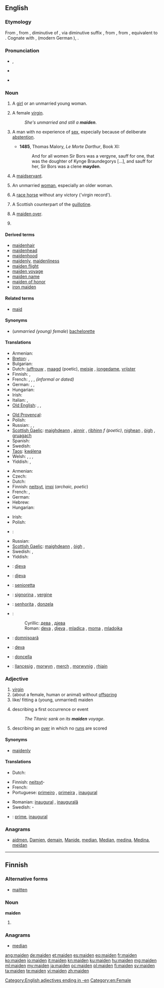 {{also|Maiden}}
==English==

===Etymology===
From {{etyl|enm}}, from {{etyl|ang}} {{term|mægden|mæġden|maiden, virgin, girl, maid, servant|lang=ang}}, diminutive of {{term|mægþ|mæġþ|lang=ang}}, {{term|mægeþ|mæġeþ|maiden, virgin, girl, woman, wife|lang=ang}} via diminutive suffix {{term|-en|lang=ang}}, from {{proto|Germanic|magaþiz|maid, virgin|lang=en}}, from {{proto|Indo-European|maghu-|fellow, bachelor|lang=en}}, equivalent to {{suffix|maid|en|lang=-}}. Cognate with {{etyl|nl|-}} {{term|maagd||virgin|lang=nl}}, {{etyl|goh|-}} {{term|magad||maiden|lang=goh}} (modern German {{term|Magd||virgin|lang=de}}), {{etyl|sga|-}} {{term|mug||slave|lang=sga}}.

===Pronunciation===
* {{IPA|/ˈmeɪdən/}}, {{X-SAMPA|/"meId@n/}}
* {{audio|en-us-maiden.ogg|Audio (US)}}

* {{rhymes|eɪdən}}

===Noun===
{{en-noun}}

# {{context|now|_|chiefly|_|literary}} A [[girl]] or an unmarried young woman.
# A female [[virgin]].
#: ''She's unmarried and still a '''maiden'''''.
# {{context|now|_|dialectal}} A man with no experience of [[sex]], especially because of deliberate [[abstention]].
#* '''1485''', Thomas Malory, ''Le Morte Darthur'', Book XI:
#*: And for all women Sir Bors was a vergyne, sauff for one, that was the doughter of Kynge Braundegorys [...], and sauff for her, Sir Bors was a clene '''mayden'''.
# A [[maidservant]].
# {{context|now|_|rare}} An unmarried [[woman]], especially an older woman.
# A [[race horse]] without any victory ('virgin record').
# {{historical}} A Scottish counterpart of the [[guillotine]].
# {{cricket}} A [[maiden over]].
# {{context|Wicca}} {{alternate form of|Maiden}}

====Derived terms====
* [[maidenhair]]
* [[maidenhead]]
* [[maidenhood]]
* [[maidenly]], [[maidenliness]]
* [[maiden flight]]
* [[maiden voyage]]
* [[maiden name]]
* [[maiden of honor]]
* [[iron maiden]]

====Related terms====
* [[maid]]

====Synonyms====
* (''unmarried (young) female'') [[bachelorette]]

====Translations====
{{trans-top|unmarried young female}}
* Armenian: {{t+|hy|օրիորդ|tr=òriord}}
* [[Breton]]: {{t+|br|merc'h|f|xs=Breton}}, {{t+|br|plac'h|f}}
* Bulgarian: {{t+|bg|госпожица|f|tr=gos'pozhitsa}}
* Dutch: [[juffrouw]] {{f}}, [[maagd]] {{m|f}} (poetic), [[meisje]] {{m}}, [[jongedame]], [[vrijster]]
* Finnish: {{t+|fi|neiti}}, {{t-|fi|neito}}
* French: {{t+|fr|jeune fille|f}}, {{t|fr|jeune femme|f}}, {{t+|fr|demoiselle|f}}, {{t+|fr|pucelle|f}} ''(informal or dated)''
* German: {{t+|de|Jungfrau|f}}, {{t+|de|Mädchen|n}},  {{t-|de|Maid|f}}
* Hungarian: {{t|hu|leány}}
* Irish: {{t-|ga|maighdean|f|xs=Irish}} {{t-|ga|ainnir|f|xs=Irish}}
* Italian: {{t|it|pulzella|f}}, {{t|it|ragazza|f}}
* [[Old English]]: {{t-|ang|mægþ|f|alt=mǣġþ|xs=Old English}}, {{t-|ang|mægden|n|alt=mǣġden|xs=Old English}}, {{t-|ang|mægdenċild|n|alt=mǣġdenċild|xs=Old English}}
{{trans-mid}}
* [[Old Provençal]]: {{tø|pro|donzella}}
* Polish: {{t+|pl|panna|f}}
* Russian: {{t|ru|девушка|f|tr=dévuška|sc=Cyrl}}, {{t|ru|девица|f|tr=devíca|sc=Cyrl}}, {{t|ru|дева|f|tr=déva|sc=Cyrl}}
* [[Scottish Gaelic]]: [[maighdeann]] {{f}}, [[ainnir]] {{f}}, [[rìbhinn]] ''f (poetic)'', [[nighean]] {{f}}, [[òigh]] {{f}}, [[gruagach]] {{f}}
* Spanish: {{t+|es|doncella|f}}
* Swedish: {{t+|sv|jungfru|c}}
* [[Taos]]: [[kwə́lena]]
* Welsh: {{t+|cy|merch|f|xs=Welsh}}, {{t-|cy|rhiain|f|xs=Welsh}}, {{t-|cy|morwyn|f|xs=Welsh}}, {{t-|cy|geneth|f|xs=Welsh}}
* Yiddish: {{t|yi|מויד|f|tr=moyd|sc=Hebr}}, {{t|yi|מײדל|n|tr=meydl|sc=Hebr}}
{{trans-bottom}}

{{trans-top|female virgin}}
* Armenian: {{t-|hy|կույս|tr=kuys}}
* Czech: {{t+|cs|panna|f}}
* Dutch: {{t+|nl|maagd|m|f}}
* Finnish: [[neitsyt]], [[impi]] (''archaic, poetic'')
* French: {{t+|fr|vierge|f}}, {{t+|fr|pucelle|f}} {{qualifier|informal}}
* German: {{t+|de|Jungfrau|f}}
* Hebrew: {{t|he|בתולה|f|tr=betulah|sc=Hebr}}
* Hungarian: {{t|hu|szűz}}
{{trans-mid}}
* Irish: {{t-|ga|maighdean|f|xs=Irish}}
* Polish: {{t+|pl|dziewica|f}}
* {{ttbc|Portuguese}}: {{t+|pt|donzela|f}}
* Russian: {{t|ru|девственница|f|tr=dévstvennica|sc=Cyrl}}
* [[Scottish Gaelic]]: [[maighdeann]] {{f}}, [[òigh]] {{f}},  {{t-|gd|ainnir|f|xs=Scottish Gaelic}}
* Swedish: {{t+|sv|jungfru|c}}, {{t+|sv|oskuld|c}}
* Yiddish: {{t|yi|בתולה|f|tr=bsule|sc=Hebr}}
{{trans-bottom}}

{{trans-top|(''cricket'') a maiden over}}
{{trans-mid}}
{{trans-bottom}}

{{checktrans-top}}
* {{ttbc|sh}}: [[djeva#Bosnian|djeva]] {{f}}
* {{ttbc|sh}}: [[djeva#Croatian|djeva]] {{f}}
* {{ttbc|ia}}: [[senioretta]]
* {{ttbc|it}}: [[signorina]] {{f}}, [[vergine]] {{f}}
* {{ttbc|pt}}: [[senhorita]] {{f}}, [[donzela]] {{f}}
{{trans-mid}}
* {{ttbc|sh}}:
*: Cyrillic: [[дева#Serbian|дева]] {{f}}, [[дјева#Serbian|дјева]] {{f}}
*: Roman: [[deva#Serbian|deva]] {{f}}, [[djeva#Serbian|djeva]] {{f}}, [[mladica]] {{f}}, [[moma]] {{f}}, [[mladojka]] {{f}}
* {{ttbc|ro}}: [[domnișoară]] {{f}}
* {{ttbc|sk}}: [[deva#Slovak|deva]] {{f}}
* {{ttbc|es}}: [[doncella]] {{f}}
* {{ttbc|cy}}: [[llancesig]] {{f}}, [[morwyn]] {{f}}, [[merch]] {{f}}, [[morwynig]] {{f}}, [[rhiain]] {{f}}
{{trans-bottom}}

===Adjective===
{{en-adj|-}}

# [[virgin]]
# (about a female, human or animal) without [[offspring]]
# like/ fitting a (young, unmarried) maiden
# {{figuratively}} describing a first occurrence or event
#: ''The Titanic sank on its '''maiden''' voyage''.
# {{cricket}} describing an [[over]] in which no [[run]]s are scored

====Synonyms====
* [[maidenly]]

====Translations====
{{trans-see|virgin}}
{{trans-top|without offspring}}
* Dutch: {{t-|nl|kinderloos}}
{{trans-mid}}
{{trans-bottom}}

{{trans-top|like/ fitting a (young, unmarried) maiden}}
{{trans-mid}}
{{trans-bottom}}

{{trans-top|describing a first occurrence or event}}
* Finnish: [[neitsyt]]-
* French: {{t+|fr|inaugural}}
* Portuguese: [[primeiro]] {{m}}, [[primeira]] {{f}}, [[inaugural]] {{m|f}}
{{trans-mid}}
* Romanian: [[inaugural]] {{m}}, [[inaugurală]] {{f}}
* Swedish: {{t+|sv|jungfru}}-
{{trans-bottom}}

{{trans-top|(''cricket'') describing an over in which no runs are scored}}
{{trans-mid}}
{{trans-bottom}}

{{checktrans-top}}
* {{ttbc|ia}}: [[prime]], [[inaugural]]
{{trans-bottom}}

===Anagrams===
* [[aidmen#English|aidmen]], [[Damien#English|Damien]], [[demain#English|demain]], [[Manide#English|Manide]], [[median#English|median]], [[Median#English|Median]], [[medina#English|medina]], [[Medina#English|Medina]], [[meidan#English|meidan]]

[[Category:English adjectives ending in -en]]
[[Category:en:Female]]

----

==Finnish==

===Alternative forms===
* [[maitten]]

===Noun===
'''maiden'''

# {{fi-form of|maa|type=noun|case=genitive|pl=plural}}

===Anagrams===
* [[median#Finnish|median]]

[[ang:maiden]]
[[de:maiden]]
[[et:maiden]]
[[es:maiden]]
[[eo:maiden]]
[[fr:maiden]]
[[ko:maiden]]
[[io:maiden]]
[[it:maiden]]
[[kn:maiden]]
[[ku:maiden]]
[[hu:maiden]]
[[mg:maiden]]
[[ml:maiden]]
[[my:maiden]]
[[ja:maiden]]
[[oc:maiden]]
[[pl:maiden]]
[[fi:maiden]]
[[sv:maiden]]
[[ta:maiden]]
[[te:maiden]]
[[vi:maiden]]
[[zh:maiden]]